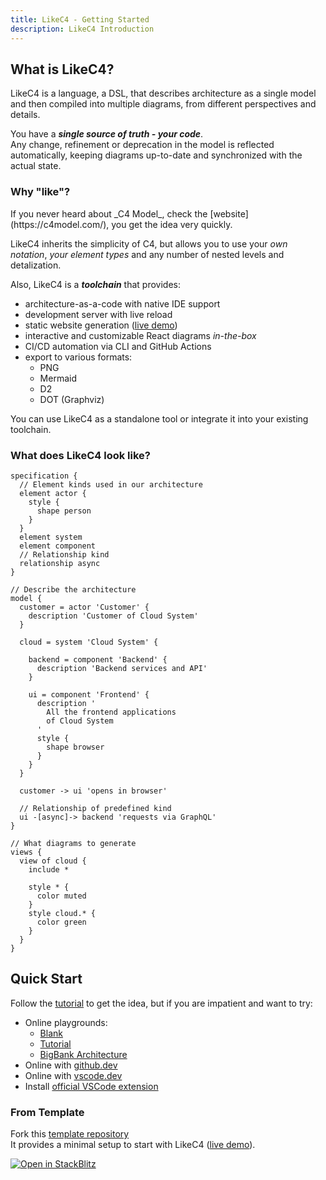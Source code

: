 ```yaml
---
title: LikeC4 - Getting Started
description: LikeC4 Introduction
---
```



## What is LikeC4?

LikeC4 is a language, a DSL, that describes architecture as a single model and then compiled into multiple diagrams, from different perspectives and details.  

You have a _**single source of truth - your code**_.  
Any change, refinement or deprecation in the model is reflected automatically,
keeping diagrams up-to-date and synchronized with the actual state.

### Why "like"?

<Info>
  If you never heard about _C4 Model_, check the [website](https://c4model.com/), you get the idea very quickly.
</Info>

LikeC4 inherits the simplicity of C4, but allows you to use your _own notation_, _your element types_ and any number of nested levels and detalization.  

Also, LikeC4 is a _**toolchain**_ that provides:

- architecture-as-a-code with native IDE support
- development server with live reload
- static website generation ([live demo](https://template.likec4.dev/view/cloud))
- interactive and customizable React diagrams _in-the-box_
- CI/CD automation via CLI and GitHub Actions
- export to various formats:
  - PNG
  - Mermaid
  - D2
  - DOT (Graphviz)

You can use LikeC4 as a standalone tool or integrate it into your existing toolchain.

### What does LikeC4 look like?

```likec4 filename="example.c4"
specification {
  // Element kinds used in our architecture
  element actor {
    style {
      shape person
    }
  }
  element system
  element component
  // Relationship kind
  relationship async
}

// Describe the architecture
model {
  customer = actor 'Customer' {
    description 'Customer of Cloud System'
  }
  
  cloud = system 'Cloud System' {  

    backend = component 'Backend' {
      description 'Backend services and API'
    }

    ui = component 'Frontend' {
      description '
        All the frontend applications
        of Cloud System
      '
      style {
        shape browser
      }      
    }    
  }

  customer -> ui 'opens in browser'  

  // Relationship of predefined kind
  ui -[async]-> backend 'requests via GraphQL'
}

// What diagrams to generate
views {
  view of cloud {
    include *

    style * {
      color muted
    }   
    style cloud.* {
      color green
    }
  }
}

```

## Quick Start

Follow the [tutorial](/docs/tutorial) to get the idea, but if you are impatient and want to try:

- Online playgrounds:
  - [Blank](/playground/blank/)
  - [Tutorial](/playground/getting-started/)
  - [BigBank Architecture](/playground/)
- Online with [github.dev](https://github.dev/likec4/template/blob/main/src/model.c4)
- Online with [vscode.dev](https://vscode.dev/github/likec4/template/blob/main/src/model.c4)
- Install [official VSCode extension](https://marketplace.visualstudio.com/items?itemName=likec4.likec4-vscode)

### From Template

Fork this [template repository](https://github.com/likec4/template)  
It provides a minimal setup to start with LikeC4 ([live demo](https://template.likec4.dev/view/cloud)).

[![Open in StackBlitz](https://developer.stackblitz.com/img/open_in_stackblitz.svg)](https://stackblitz.com/github/likec4/template?file=src%2Fmodel.c4&initialpath=%2Fview%2Findex)
